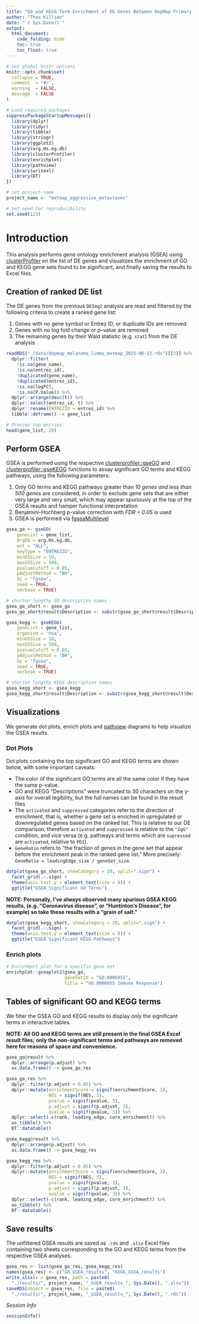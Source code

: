 ```yaml
---
title: "GO and KEGG Term Enrichment of DE Genes Between DepMap Primary Melanoma and MetMap Aggressive Metastases Samples"
author: "Theo Killian"
date: "`r Sys.Date()`"
output:
  html_document:
    code_folding: hide
    toc: true
    toc_float: true
---
```


```r
# Set global knitr options
knitr::opts_chunk$set(
  collapse = TRUE,
  comment  = "#>",
  warning  = FALSE,
  message  = FALSE
)

# Load required packages
suppressPackageStartupMessages({
  library(dplyr)
  library(tidyr)
  library(tibble)
  library(stringr)
  library(ggplot2)
  library(org.Hs.eg.db)
  library(clusterProfiler)
  library(enrichplot)
  library(pathview)
  library(writexl)
  library(DT)
})

# set project name
project_name <- "metmap_aggressive_metastases"

# Set seed for reproducibility
set.seed(123)
```

# Introduction

This analysis performs gene ontology enrichment analysis (GSEA) using
[clusterProfiler](https://bioconductor.org/packages/release/bioc/html/clusterProfiler.html)
on the list of DE genes and visualizes the enrichment of GO and KEGG gene sets
found to be significant, and finally saving the results to Excel files.

## Creation of ranked DE list

The DE genes from the previous `DESeq2` analysis are read and filtered by the
following criteria to create a ranked gene list:

1) Genes with no gene symbol or Entrez ID, or duplicate IDs are removed
1) Genes with no log fold change or p-value are removed
1) The remaining genes by their Wald statistic (e.g. `stat`) from the DE analysis

```r
readRDS("./data/depmap_melanoma_limma_metmap_2025-06-13.rds")[[3]] %>%
  dplyr::filter(
    !is.na(gene_name),
    !is.na(entrez_id),
    !duplicated(gene_name),
    !duplicated(entrez_id),
    !is.na(logFC),
    !is.na(P.Value)) %>%
  dplyr::arrange(desc(t)) %>%
  dplyr::select(entrez_id, t) %>%
  dplyr::rename(ENTREZID = entrez_id) %>%
  tibble::deframe() -> gene_list

# Preview top entries
head(gene_list, 20)
```

## Perform GSEA 

GSEA is performed using the respective [clusterprofiler::gseGO](https://yulab-smu.top/biomedical-knowledge-mining-book/clusterprofiler-go.html) and [clusterprofiler::gseKEGG](https://yulab-smu.top/biomedical-knowledge-mining-book/clusterprofiler-kegg.html) functions to assay significant GO terms and KEGG pathways, using the following parameters:

1) Only GO terms and KEGG pathways greater than *10 genes and less than 500 genes* are considered, in order to exclude gene sets that are either very large and very small, which may appear spuriously at the top of the GSEA results and hamper functional interpretation
1) Benjamini-Hochberg p-value correction with *FDR = 0.05* is used
1) GSEA is performed via [fgseaMultilevel](http://bioconductor.jp/packages/3.9/bioc/vignettes/fgsea/inst/doc/fgseaMultilevel-tutorial.html)

```r
gsea_go <- gseGO(
    geneList = gene_list,
    OrgDb = org.Hs.eg.db,
    ont = "ALL",
    keyType = "ENTREZID",
    minGSSize = 10,
    maxGSSize = 500,
    pvalueCutoff = 0.05,
    pAdjustMethod = "BH",
    by = "fgsea",
    seed = TRUE,
    verbose = TRUE)

# shorten lengthy GO description names
gsea_go_short <- gsea_go
gsea_go_short@result$Description <- substr(gsea_go_short@result$Description, 1, 30)

gsea_kegg <- gseKEGG(
    geneList = gene_list,
    organism = 'hsa',
    minGSSize = 10,
    maxGSSize = 500,
    pvalueCutoff = 0.05,
    pAdjustMethod = "BH",
    by = "fgsea",
    seed = TRUE,
    verbose = TRUE)

# shorten lengthy KEGG description names
gsea_kegg_short <- gsea_kegg
gsea_kegg_short@result$Description <- substr(gsea_kegg_short@result$Description, 1, 30)
```

## Visualizations

We generate dot plots, enrich plots and [pathview](https://bioconductor.org/packages/release/bioc/html/pathview.html) diagrams to help visualize the GSEA results.

### Dot Plots

Dot plots containing the top significant GO and KEGG terms are shown below, with
some important caveats:

* The color of the significant GO terms are all the same color if they have the same p-value.
* GO and KEGG "Descriptions" were truncated to 30 characters on the y-axis for overall legibility, but the full names can be found in the result files
* The `activated` and `suppressed` categories refer to the direction of enrichment, that is, whether a gene set is enriched in upregulated or downregulated genes based on the ranked list. This is relative to our DE comparison, therefore `activated` and `suppressed` is relative to the `"IgG"` condition, and vice versa (e.g. pathways and terms which are `supressed` are `activated`, relative to `PD1`).
* `GeneRatio` refers to "the fraction of genes in the gene set that appear before the enrichment peak in the ranked gene list." More precisely: `GeneRatio = leadingEdge_size / geneSet_size`.

```r
dotplot(gsea_go_short, showCategory = 20, split=".sign") +
  facet_grid(.~.sign) +
  theme(axis.text.y = element_text(size = 8)) +
  ggtitle("GSEA Significant GO Terms")
```

**NOTE: Personally, I've always observed many spurious GSEA KEGG results, (e.g. "Coronavirus disease", or "Huntinton's Disease", for example) so take these results with a "grain of salt."** 

```r
dotplot(gsea_kegg_short, showCategory = 20, split=".sign") +
  facet_grid(.~.sign) +
  theme(axis.text.y = element_text(size = 8)) +
  ggtitle("GSEA Significant KEGG Pathways")
```

### Enrich plots

```r
# Enrichment plot for a specific gene set
enrichplot::gseaplot2(gsea_go,
                      geneSetID = "GO:0006955",
                      title = "GO:0006955 Immune Response")
```

<!-- ```{r} -->
<!-- enrichplot::gseaplot2(gsea_kegg, -->
<!--                       geneSetID = "mmu05235", -->
<!--                       title = "KEGG mmu05235: PD-L1 expression and PD-1 checkpoint pathway in cancer") -->
<!-- ``` -->

<!-- ### Pathview  -->

<!-- [pathview](https://bioconductor.org/packages/release/bioc/html/pathview.html) is -->
<!-- utilied to generate KEGG pathway diagrams for select pathways of interest. Below, -->
<!-- we visualize the relative expression of genes within KEGG pathway [mmu05235](https://www.kegg.jp/entry/mmu05235): "PD-L1 expression and PD-1 checkpoint pathway in cancer," which may be particularly relevant to the research questions for this data.  -->

<!-- ```{r eval=FALSE} -->
<!-- ## https://www.kegg.jp/entry/mmu05235 -->
<!-- hsa04110 <- pathview(gene.data  = gene_list, -->
<!--                      pathway.id = "mmu05235", -->
<!--                      species    = "mmu", -->
<!--                      limit      = list(gene = max(abs(gene_list)), cpd = 1)) -->
<!-- hsa04110 -->
<!-- ``` -->

<!-- ![pathview diagram for KEGG term mmu05235](pathview/mmu05235.pathview.png) -->

## Tables of significant GO and KEGG terms

We filter the GSEA GO and KEGG results to display only the significant terms in
interactive tables.

**NOTE: All GO and KEGG terms are still present in the final GSEA Excel result files; only the non-significant terms and pathways are removed here for reasons of space and convenience.**

```r
gsea_go@result %>% 
  dplyr::arrange(p.adjust) %>% 
  as.data.frame() -> gsea_go_res

gsea_go_res %>%
  dplyr::filter(p.adjust < 0.05) %>%
  dplyr::mutate(enrichmentScore = signif(enrichmentScore, 3),
                NES = signif(NES, 3),
                pvalue = signif(pvalue, 3),
                p.adjust = signif(p.adjust, 3),
                qvalue = signif(qvalue, 3)) %>%
  dplyr::select(-c(rank, leading_edge, core_enrichment)) %>%
  as_tibble() %>%
  DT::datatable()
```

```r
gsea_kegg@result %>% 
  dplyr::arrange(p.adjust) %>% 
  as.data.frame() -> gsea_kegg_res

gsea_kegg_res %>%
  dplyr::filter(p.adjust < 0.05) %>%
  dplyr::mutate(enrichmentScore = signif(enrichmentScore, 3),
                NES = signif(NES, 3),
                pvalue = signif(pvalue, 3),
                p.adjust = signif(p.adjust, 3),
                qvalue = signif(qvalue, 3)) %>%
  dplyr::select(-c(rank, leading_edge, core_enrichment)) %>%
  as_tibble() %>%
  DT::datatable()
```

## Save results

The unfiltered GSEA results are saved as `.rds` and `.xlsx` Excel files
containing two sheets corresponding to the GO and KEGG terms from the respective
GSEA analyses.

```r
gsea_res <- list(gsea_go_res, gsea_kegg_res)
names(gsea_res) <- c("GO_GSEA_results", "KEGG_GSEA_results")
write_xlsx(x = gsea_res, path = paste0(
  "./results/", project_name, "_GSEA_results_", Sys.Date(), ".xlsx"))
saveRDS(object = gsea_res, file = paste0(
  "./results/", project_name, "_GSEA_results_", Sys.Date(), ".rds"))
```

*Session Info*

```r
sessionInfo()
```
